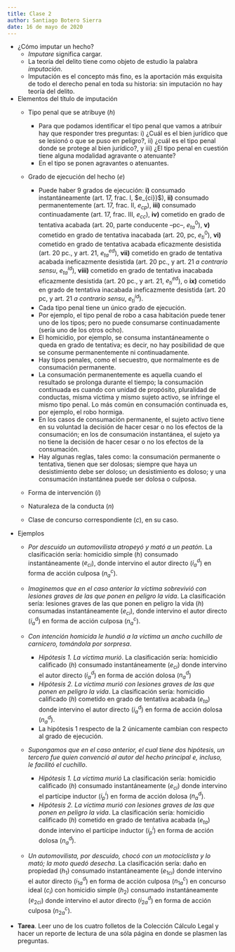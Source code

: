```yaml
---
title: Clase 2
author: Santiago Botero Sierra
date: 16 de mayo de 2020
---
```


+ ¿Cómo imputar un hecho?
    - *Imputare* significa cargar.
    - La teoría del delito tiene como objeto de estudio la palabra *imputación*.
    - Imputación es el concepto más fino, es la aportación más exquisita de todo
        el derecho penal en toda su historia: sin imputación no hay teoría del
        delito.

+ Elementos del título de imputación
    - Tipo penal que se atribuye ($h$)

        * Para que podamos identificar el tipo penal que vamos a atribuir hay
            que responder tres preguntas: i) ¿Cuál es el bien jurídico que se
            lesionó o que se puso en peligro?, ii) ¿cuál es el tipo penal donde
            se  protege al bien jurídico?, y iii) ¿El tipo penal en cuestión
            tiene  alguna modalidad agravante o atenuante?
        * En el tipo se ponen agravantes o atenuantes.

    - Grado de ejecución del hecho ($e$)

        * Puede haber 9 grados de ejecución: **i)** consumado instantáneamente
            (art.  17, frac. I, $e_{ci}}$), **ii)** consumado permanentemente
            (art. 17, frac. II, $e_{cp}$), **iii)** consumado continuadamente
            (art. 17, frac. III, $e_{cc}$), **iv)** cometido en grado de
            tentativa acabada (art. 20, parte conducente --pc--, $e_{ta}^0$),
            **v)** cometido en grado de tentativa inacabada (art. 20, pc,
            $e_{ti}^0$), **vi)** cometido en grado de tentativa acabada
            eficazmente desistida (art. 20 pc., y art. 21, $e_{ta}^{ed}$),
            **vii)** cometido en grado de tentativa acabada ineficazmente
            desistida (art. 20 pc., y art. 21 *a contrario sensu*,
            $e_{ta}^{id}$), **viii)** cometido en grado de tentativa inacabada
            eficazmente desistida (art. 20 pc., y art. 21, $e_{ti}^{ed}$), o
            **ix)** cometido en grado de tentativa inacabada ineficazmente
            desistida (art. 20 pc, y art. 21 *a contrario sensu*,
            $e_{ti}^{id}$).
        * Cada tipo penal tiene un único grado de ejecución.
        * Por ejemplo, el tipo penal de robo a casa habitación puede tener uno
            de los tipos; pero no puede consumarse continuadamente (sería uno de
            los otros ocho).
        * El homicidio, por ejemplo, se consuma instantáneamente o queda en
            grado de tentativa; es decir, no hay posibilidad de que se consume
            permanentemente ni continuadamente.
        * Hay tipos penales, como el secuestro, que normalmente es de
            consumación permanente.
        * La consumación permanentemente es aquella cuando el resultado se
            prolonga durante el tiempo; la consumación continuada es cuando con
            unidad de propósito, pluralidad de conductas, misma víctima y mismo
            sujeto activo, se infringe el mismo tipo penal. Lo más común en
            consumación continuada es, por ejemplo, el robo hormiga.
        * En los casos de consumación permanente, el sujeto activo tiene en su
            voluntad la decisión de hacer cesar o no los efectos de la
            consumación; en los de consumación instantánea, el sujeto ya no
            tiene la decisión de hacer cesar o no los efectos de la consumación.
        * Hay algunas reglas, tales como: la consumación permanente o tentativa,
            tienen que ser dolosas; siempre que haya un desistimiento debe ser doloso; un desistimiento es doloso; y una consumación instantánea puede ser dolosa o culposa.

    - Forma de intervención ($i$)        
    - Naturaleza de la conducta ($n$)
    - Clase de concurso correspondiente ($c$), en su caso.

+ Ejemplos
    - *Por descuido un automovilista atropeyó y mató a un peatón*. La
        clasificación sería: homicidio simple ($h$) consumado instantáneamente
        ($e_{ci}$), donde intervino el autor directo ($i_a^d$) en forma de
        acción culposa ($n_a^c$).
    - *Imaginemos que en el caso anterior la víctima sobrevivió con lesiones
        graves de las que ponen en peligro la vida*. La clasificación sería:
        lesiones graves de las que ponen en peligro la vida ($h$) consumadas
        instantáneamente ($e_{ci}$), donde intervino el autor directo ($i_a^d$)
        en forma de acción culposa ($n_a^c$).
    - *Con intención homicida le hundió a la víctima un ancho cuchillo de
        carnicero, tomándola por sorpresa*.

        * *Hipótesis 1. La víctima murió*. La clasificación sería: homicidio
            calificado ($h$) consumado instantáneamente ($e_{ci}$) donde
            intervino el autor directo ($i_a^d$) en forma de acción dolosa
            ($n_a^d$)
        * *Hipótesis 2. La víctima murió con lesiones graves de las que ponen en
            peligro la vida*. La clasificación sería: homicidio calificado ($h$)
            cometido en grado de tentativa acabada ($e_{ta}$) donde intervino el
            autor directo ($i_a^d$) en forma de acción dolosa ($n_a^d$).
        * La hipótesis 1 respecto de la 2 únicamente cambian con respecto al
            grado de ejecución.

    - *Supongamos que en el caso anterior, el cual tiene dos hipótesis, un
        tercero fue quien convenció al autor del hecho principal e, incluso, le
        facilitó el cuchillo*.

        * *Hipótesis 1. La víctima murió* La clasificación sería: homicidio
            calificado ($h$) consumado instantáneamente ($e_{ci}$) donde
            intervino el partícipe  inductor ($i_p^i$) en forma de acción dolosa
            ($n_a^d$).
        * *Hipótesis 2. La víctima murió con lesiones graves de las que ponen en
            peligro la vida*. La clasificación sería: homicidio calificado ($h$)
            cometido en grado de tentativa acabada ($e_{ta}$) donde intervino el
            partícipe inductor ($i_p^i$) en forma de acción dolosa ($n_a^d$).

    - *Un automovilista, por descuido, chocó con un motociclista y lo mató; la
        moto quedó desecha*. La clasificación sería: daño en propiedad ($h_1$)
        consumado  instantáneamente ($e_{1ci}$) donde intervino el autor directo
        ($i_{1a}^d$) en forma de acción culposa ($n_{1a}^c$) en concurso ideal
        ($c_i$) con homicidio simple ($h_2$) consumado instantáneamente
        ($e_{2ci}$) donde intervino el autor directo ($i_{2a}^d$) en forma de
        acción culposa ($n_{2a}^c$).

+ **Tarea**. Leer uno de los cuatro folletos de la Colección Cálculo Legal y
    hacer un reporte de lectura de una sóla página en donde se plasmen las
    preguntas.
